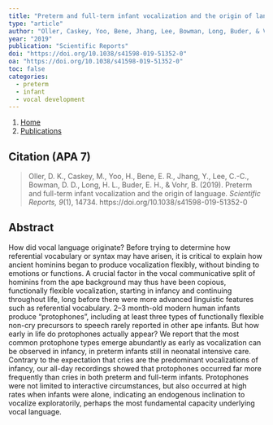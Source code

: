 ```yaml
---
title: "Preterm and full-term infant vocalization and the origin of language"
type: "article"
author: "Oller, Caskey, Yoo, Bene, Jhang, Lee, Bowman, Long, Buder, & Vohr"
year: "2019"
publication: "Scientific Reports"
doi: "https://doi.org/10.1038/s41598-019-51352-0"
oa: "https://doi.org/10.1038/s41598-019-51352-0"
toc: false
categories:
  - preterm
  - infant 
  - vocal development
---
```


```{=html}
<nav aria-label="breadcrumb">
  <ol class="breadcrumb">
    <li class="breadcrumb-item"><a href="../../index.html">Home</a></li>
    <li class="breadcrumb-item"><a href="../../publications.html">Publications</a></li>
  </ol>
</nav>
```

## Citation (APA 7)

> Oller, D. K., Caskey, M., Yoo, H., Bene, E. R., Jhang, Y., Lee, C.-C., Bowman, D. D., Long, H. L., Buder, E. H., & Vohr, B. (2019). Preterm and full-term infant vocalization and the origin of language. *Scientific Reports, 9*(1), 14734. https://doi.org/10.1038/s41598-019-51352-0

## Abstract

How did vocal language originate? Before trying to determine how referential vocabulary or syntax may have arisen, it is critical to explain how ancient hominins began to produce vocalization flexibly, without binding to emotions or functions. A crucial factor in the vocal communicative split of hominins from the ape background may thus have been copious, functionally flexible vocalization, starting in infancy and continuing throughout life, long before there were more advanced linguistic features such as referential vocabulary. 2--3 month-old modern human infants produce "protophones", including at least three types of functionally flexible non-cry precursors to speech rarely reported in other ape infants. But how early in life do protophones actually appear? We report that the most common protophone types emerge abundantly as early as vocalization can be observed in infancy, in preterm infants still in neonatal intensive care. Contrary to the expectation that cries are the predominant vocalizations of infancy, our all-day recordings showed that protophones occurred far more frequently than cries in both preterm and full-term infants. Protophones were not limited to interactive circumstances, but also occurred at high rates when infants were alone, indicating an endogenous inclination to vocalize exploratorily, perhaps the most fundamental capacity underlying vocal language.
